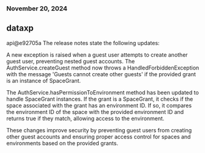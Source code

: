 ### November 20, 2024
## dataxp

api@e92705a
The release notes state the following updates:

A new exception is raised when a guest user attempts to create another guest user, preventing nested guest accounts. The AuthService.createGuest method now throws a HandledForbiddenException with the message 'Guests cannot create other guests' if the provided grant is an instance of SpaceGrant.

The AuthService.hasPermissionToEnvironment method has been updated to handle SpaceGrant instances. If the grant is a SpaceGrant, it checks if the space associated with the grant has an environment ID. If so, it compares the environment ID of the space with the provided environment ID and returns true if they match, allowing access to the environment.

These changes improve security by preventing guest users from creating other guest accounts and ensuring proper access control for spaces and environments based on the provided grants.